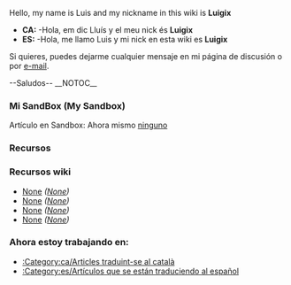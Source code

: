 Hello, my name is Luis and my nickname in this wiki is '''Luigix'''
*'''CA:''' -Hola, em dic Lluís y el meu nick és '''Luigix'''
*'''ES:''' -Hola, me llamo Luis y mi nick en esta wiki es '''Luigix'''

Si quieres, puedes dejarme cualquier mensaje en mi página de discusión o por [[Special:Emailuser/Luigix|e-mail]].

--Saludos--
__NOTOC__
===Mi SandBox (My Sandbox)===
Artículo en Sandbox: Ahora mismo [[en/Luigix/Sandbox|ninguno]]

===Recursos===

===Recursos wiki===
*[https://www.wikipedia.org/wiki/es:Ayuda:Plantillas None] ''([https://www.wikipedia.org/wiki/Help:Template None])''
*[https://www.wikipedia.org/wiki/es:Ayuda:Categoría None] ''([https://www.wikipedia.org/wiki/Help:Category None])''
*[https://www.wikipedia.org/wiki/es:Ayuda:Imágenes None] ''([https://www.wikipedia.org/wiki/Wikipedia:Picture_tutorial None])''
*[https://www.wikipedia.org/wiki/es:Ayuda:Tablas None] ''([https://www.wikipedia.org/wiki/Help:Table None])''

===Ahora estoy trabajando en:===
*[[:Category:ca/Articles traduint-se al català]]
*[[:Category:es/Artículos que se están traduciendo al español]]